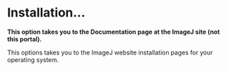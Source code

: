 = Installation... =

'''This option takes you to the Documentation page at the ImageJ site (not this portal).'''

This options takes you to the ImageJ website installation pages for your operating system.
